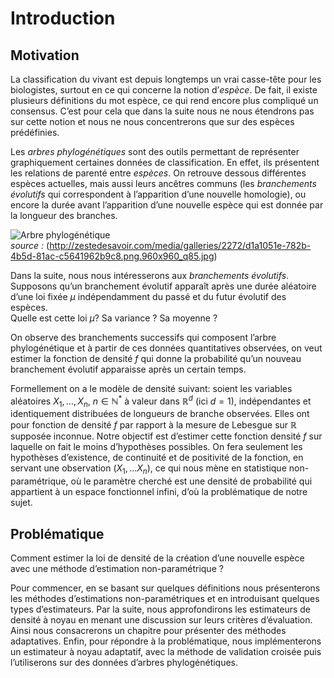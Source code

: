 # Introduction {#intro}

## Motivation  

 \hspace*{0.5cm}
La classification du vivant est depuis longtemps un vrai casse-tête pour les biologistes, surtout en ce qui concerne la notion d'*espèce*. De fait, il existe plusieurs définitions du mot espèce, ce qui rend encore plus compliqué un consensus. C'est pour cela que dans la suite nous ne nous étendrons pas sur cette notion et nous ne nous concentrerons que sur des espèces prédéfinies.  

 \hspace*{0.5cm}
Les *arbres phylogénétiques* sont des outils permettant de représenter graphiquement certaines données de classification. En effet, ils présentent les relations de parenté entre *espèces*. On retrouve dessous différentes espèces actuelles, mais aussi leurs ancêtres communs (les *branchements évolutifs* qui correspondent à l'apparition d'une nouvelle homologie), ou encore la durée avant l'apparition d'une nouvelle espèce qui est donnée par la longueur des branches.

![Arbre phylogénétique](Images\arbre_intro.jpg)  
*source :* (<http://zestedesavoir.com/media/galleries/2272/d1a1051e-782b-4b5d-81ac-c5641962b9c8.png.960x960_q85.jpg>)  

 \hspace*{0.5cm}
Dans la suite, nous nous intéresserons aux *branchements évolutifs*.
Supposons qu'un branchement évolutif apparaît après une durée aléatoire d'une loi fixée $\mu$ indépendamment du passé et du futur évolutif des espèces.  
Quelle est cette loi $\mu$? Sa variance ? Sa moyenne ? \newline

\hspace*{0.5cm} On observe des branchements successifs qui composent l'arbre
phylogénétique et à partir de ces données quantitatives observées, on
veut estimer la fonction de densité $f$ qui donne la probabilité
qu'un nouveau branchement évolutif apparaisse après un certain temps.  

 \hspace*{0.5cm}
Formellement on a le modèle de densité suivant: soient les variables aléatoires $X_1,\dots,X_n$, $n \in \mathbb{N^*}$ à valeur dans $\mathbb{R}^d$ (ici $d=1$), indépendantes et identiquement distribuées de longueurs de branche observées. Elles ont pour fonction de densité $f$ par rapport à la mesure de Lebesgue sur $\mathbb{R}$ supposée inconnue. Notre objectif est d'estimer cette fonction densité $f$ sur laquelle on fait le moins d'hypothèses possibles. On fera seulement les hypothèses d'existence, de continuité et de positivité de la fonction, en servant une observation $(X_1,...X_n)$, ce qui nous mène en statistique non-paramétrique, où le paramètre cherché est une densité de probabilité qui appartient à un espace fonctionnel infini, d'où la problématique de notre sujet.

## Problématique
  Comment estimer la loi de densité de la création d'une nouvelle espèce
avec une méthode d'estimation non-paramétrique ?  

 \hspace*{0.5cm} Pour commencer, en se basant sur quelques définitions nous présenterons les méthodes d'estimations non-paramétriques et en introduisant quelques types d'estimateurs.\newline
Par la suite, nous approfondirons les estimateurs de densité à noyau en menant une discussion sur leurs critères d'évaluation. Ainsi nous consacrerons un chapitre pour présenter des méthodes adaptatives.\newline
Enfin, pour répondre à la problématique, nous implémenterons un estimateur à noyau adaptatif, avec la méthode de  validation croisée puis l'utiliserons sur des données d'arbres phylogénétiques.  

